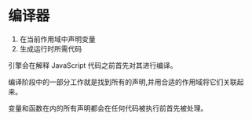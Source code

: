 # 编译器

1. 在当前作用域中声明变量
2. 生成运行时所需代码





引擎会在解释 JavaScript 代码之前首先对其进行编译。

编译阶段中的一部分工作就是找到所有的声明,并用合适的作用域将它们关联起来。



变量和函数在内的所有声明都会在任何代码被执行前首先被处理。
